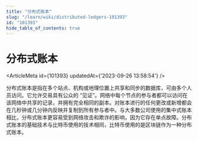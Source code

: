```yaml
---
title: "分布式账本"
slug: "/learn/wiki/distributed-ledgers-101393"
id: "101393"
hide_table_of_contents: true
---
```



# 分布式账本

<ArticleMeta id={101393} updatedAt={'2023-09-26 13:58:54'} />
<div className='border-solid border-b border-t-0 my-4 border-[var(--ifm-color-gray-300)]' />

分布式账本是指在多个站点、机构或地理位置上共享和同步的数据库，可由多个人员访问。它允许交易具有公众的 “见证”。网络中每个节点的参与者都可以访问在该网络中共享的记录，并拥有完全相同的副本。对账本进行的任何更改或新增都会在几秒钟或几分钟内反映并复制到所有参与者中。与大多数公司使用的集中式账本相比，分布式账本更容易受到网络攻击和欺诈的影响，因为它存在单点故障。分布式账本的基础技术与比特币使用的技术相同，比特币使用的是区块链作为一种分布式账本。
